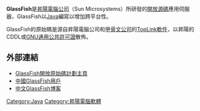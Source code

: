 {{Unreferenced|time=2017-06-10T01:05:25+00:00}}
{{NoteTA
|G1=IT
|1=zh-hans:太阳;zh-hk:太陽;zh-tw:昇陽;
|2=zh-hans:纳斯达克;zh-hk:納斯達克;zh-tw:那斯達克;
}}
{{Infobox_Software
| name = GlassFish
| logo = 
| screenshot = 
| caption = 
| developer = [[昇陽電腦公司|昇陽電腦公司]]
| latest_release_version = V3
| latest_release_date = 2009年12月10日
| latest_preview_version =
| latest_preview_date = 
| operating_system = [[跨平台|跨平台]]
| programming_language = [[Java|Java]]
| genre = 應用伺服器
| license = CDDL或[[GNU通用公共許可證|GNU通用公共許可證]]
| website = http://glassfish.dev.java.net/
}}
'''GlassFish'''是[[昇陽電腦公司|昇陽電腦公司]]（Sun Microsystems）所研發的[[開放源碼|開放源碼]]應用伺服器，GlassFish以[[Java|Java]]編寫以增加跨平台性。

GlassFish的原始碼是源自昇陽電腦公司和[[甲骨文公司|甲骨文公司]]的[[TopLink軟件|TopLink軟件]]，以昇陽的CDDL或[[GNU通用公共許可證|GNU通用公共許可證]]散佈。

== 外部連結 ==
* [http://glassfish.dev.java.net/ GlassFish開放原始碼計劃主頁] {{Wayback|url=http://glassfish.dev.java.net/ |date=20100809210339 }}
* [https://archive.is/20080828011854/http://cn.glassfish.org/ 中國GlassFish用戶]
* [https://web.archive.org/web/20080813211613/http://blogs.sun.com/theaquarium_zh/ 中文GlassFish博客]

{{Sun Microsystems}}
{{Web服务器软件}}

[[Category:Java|Category:Java]]
[[Category:昇陽電腦軟體|Category:昇陽電腦軟體]]